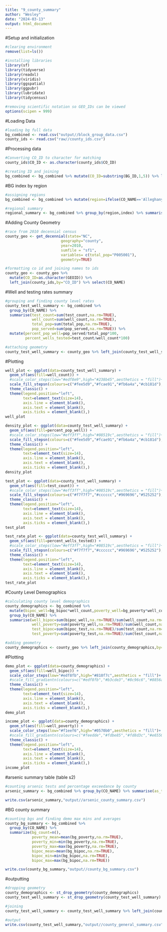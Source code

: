 ---
title: "9_county_summary"
author: "Wesley"
date: "2024-03-13"
output: html_document
---

#Setup and initialization
```{r setup}
#clearing environment
remove(list=ls())

#installing libraries 
library(sf)
library(tidyverse)
library(readxl)
library(viridis)
library(ggspatial)
library(ggpubr)
library(lubridate)
library(tidycensus)

#removing scientific notation so GEO_IDs can be viewed
options(scipen = 999)
```

#Loading Data
```{r}
#loading bg full data
bg_combined <- read.csv("output//block_group_data.csv")
county_ids <- read.csv("raw//county_ids.csv")
```

#Processing data
```{r}
#Converting CO_ID to character for matching
county_ids$CO_ID <- as.character(county_ids$CO_ID)

#creating ID and joining
bg_combined <- bg_combined %>% mutate(CO_ID=substring(BG_ID,1,5)) %>% left_join(county_ids,by="CO_ID")
```

#BG index by region
```{r}
#assigning regions
bg_combined <- bg_combined %>% mutate(region=ifelse(CO_NAME=='Alleghany'| CO_NAME=='Ashe'| CO_NAME=='Avery'| CO_NAME=='Buncombe'| CO_NAME=='Burke'| CO_NAME=='Caldwell'| CO_NAME=='Cherokee'| CO_NAME=='Clay'| CO_NAME=='Graham'| CO_NAME=='Haywood'| CO_NAME=='Henderson'| CO_NAME=='Jackson'| CO_NAME=='McDowell'| CO_NAME=='Macon'| CO_NAME=='Madison'| CO_NAME=='Mitchell'| CO_NAME=='Polk'| CO_NAME=='Rutherford'| CO_NAME=='Surry'| CO_NAME=='Swain'| CO_NAME=='Transylvania'| CO_NAME=='Watauga'| CO_NAME=='Wilkes'| CO_NAME=='Yancey',"Western",ifelse(CO_NAME=='Alamance'| CO_NAME=='Alexander'| CO_NAME=='Anson'| CO_NAME=='Cabarrus'| CO_NAME=='Caswell'| CO_NAME=='Catawba'| CO_NAME=='Chatham'| CO_NAME=='Cleveland'| CO_NAME=='Davidson'| CO_NAME=='Davie'| CO_NAME=='Durham'| CO_NAME=='Forsyth'| CO_NAME=='Franklin'| CO_NAME=='Gaston'| CO_NAME=='Granville'| CO_NAME=='Guilford'| CO_NAME=='Iredell'| CO_NAME=='Lee'| CO_NAME=='Lincoln'| CO_NAME=='Mecklenburg'| CO_NAME=='Montgomery'| CO_NAME=='Moore'| CO_NAME=='Orange'| CO_NAME=='Person'| CO_NAME=='Randolph'| CO_NAME=='Richmond'| CO_NAME=='Rockingham'| CO_NAME=='Rowan'| CO_NAME=='Stanly'| CO_NAME=='Stokes'| CO_NAME=='Union'| CO_NAME=='Vance'| CO_NAME=='Wake'| CO_NAME=='Warren'| CO_NAME=='Yadkin',"Piedmont","Eastern")))

#regional summary
regional_summary <- bg_combined %>% group_by(region,index) %>% summarise(n=n())
```


#Adding County Geometry
```{r}
#race from 2010 decennial census
county_geo <- get_decennial(state="NC",
                         geography="county",
                         year=2010,
                         sumfile = "sf1",
                         variables= c(total_pop="P005001"),
                         geometry=TRUE)

#formatting co id and joining names to ids
county_geo <- county_geo %>%
  mutate(CO_ID=as.character(GEOID)) %>%
  left_join(county_ids,by="CO_ID") %>% select(CO_NAME)
```

#Well and testing rates summary
```{r}
#grouping and finding county level rates
county_test_well_summary <- bg_combined %>%
  group_by(CO_NAME) %>%
  summarise(test_count=sum(test_count,na.rm=TRUE),
            well_count=sum(well_count,na.rm=TRUE),
            total_pop=sum(total_pop,na.rm=TRUE),
            pop_served=sum(pop_served,na.rm=TRUE)) %>% 
  mutate(percent_pop_well=pop_served/total_pop*100,
         percent_wells_tested=test_count/well_count*100)

#attaching geometry
county_test_well_summary <- county_geo %>% left_join(county_test_well_summary,by="CO_NAME")

```


#Plotting
```{r}
well_plot <- ggplot(data=county_test_well_summary) + 
  geom_sf(aes(fill=well_count)) +
  #scale_color_steps(low="#edf8e9",high="#238b45",aesthetics = "fill")+
  scale_fill_stepsn(colours=c("#fee5d9","#fcae91","#fb6a4a","#cb181d"),name="Well Count")+ 
  theme_classic() +
  theme(legend.position="left",
        text=element_text(size=14),
        axis.line = element_blank(),
        axis.text = element_blank(),
        axis.ticks = element_blank(),)
well_plot

density_plot <- ggplot(data=county_test_well_summary) + 
  geom_sf(aes(fill=percent_pop_well)) + 
  #scale_color_steps(low="#eff3ff",high="#08519c",aesthetics = "fill")+
  scale_fill_stepsn(colours=c("#fee5d9","#fcae91","#fb6a4a","#cb181d"),name="% of Pop Served")+ 
  theme_classic() +
  theme(legend.position="left",
        text=element_text(size=14),
        axis.line = element_blank(),
        axis.text = element_blank(),
        axis.ticks = element_blank(),)
density_plot

test_plot <- ggplot(data=county_test_well_summary) + 
  geom_sf(aes(fill=test_count)) + 
  #scale_color_steps(low="#eff3ff",high="#08519c",aesthetics = "fill")+
  scale_fill_stepsn(colours=c("#f7f7f7","#cccccc","#969696","#525252"),name="Test Count")+ 
  theme_classic() +
  theme(legend.position="left",
        text=element_text(size=14),
        axis.line = element_blank(),
        axis.text = element_blank(),
        axis.ticks = element_blank(),)
test_plot

test_rate_plot <- ggplot(data=county_test_well_summary) + 
  geom_sf(aes(fill=percent_wells_tested)) + 
  #scale_color_steps(low="#eff3ff",high="#08519c",aesthetics = "fill")+
  scale_fill_stepsn(colours=c("#f7f7f7","#cccccc","#969696","#525252"),name="Percent of Wells Tested")+ 
  theme_classic() +
  theme(legend.position="left",
        text=element_text(size=14),
        axis.line = element_blank(),
        axis.text = element_blank(),
        axis.ticks = element_blank(),)
test_rate_plot
```
#County Level Demographics
```{r}
#calculating county level demographics
county_demographics <- bg_combined %>%
  mutate(bipoc_well=bg_bipoc*well_count,poverty_well=bg_poverty*well_count,bipoc_test=bg_bipoc*test_count,poverty_test=bg_poverty*test_count) %>%
  group_by(CO_NAME) %>%
  summarise(well_bipoc=sum(bipoc_well,na.rm=TRUE)/sum(well_count,na.rm=TRUE),
            well_poverty=sum(poverty_well,na.rm=TRUE)/sum(well_count,na.rm=TRUE),
            test_bipoc=sum(bipoc_test,na.rm=TRUE)/sum(test_count,na.rm=TRUE),
            test_poverty=sum(poverty_test,na.rm=TRUE)/sum(test_count,na.rm=TRUE))

#adding geometry
county_demographics <- county_geo %>% left_join(county_demographics,by="CO_NAME")
```

#Plotting
```{r}
demo_plot <- ggplot(data=county_demographics) + 
  geom_sf(aes(fill=well_bipoc)) + 
  scale_color_steps(low="#edf8fb",high="#810f7c",aesthetics = "fill")+
  #scale_fill_gradientn(colours=c("#edf8fb","#b3cde3","#8c96c6","#8856a7","#810f7c"),name="BIPOC % of Testing Population")+ 
  theme_classic() +
  theme(legend.position="left",
        text=element_text(size=14),
        axis.line = element_blank(),
        axis.text = element_blank(),
        axis.ticks = element_blank(),)
demo_plot

income_plot <- ggplot(data=county_demographics) + 
  geom_sf(aes(fill=well_poverty)) +
  scale_color_steps(low="#f1eef6",high="#0570b0",aesthetics = "fill")+
  #scale_fill_gradientn(colours=c("#feedde","#fdbe85","#fd8d3c","#e6550d","#a63603"),name="Median Income of Testing Pop")+ 
  theme_classic() +
  theme(legend.position="left",
        text=element_text(size=14),
        axis.line = element_blank(),
        axis.text = element_blank(),
        axis.ticks = element_blank(),)
income_plot
```
#arsenic summary table (table s2)
```{r}
#counting arsenic tests and percentage exceedance by county
arsenic_summary <- bg_combined %>% group_by(CO_NAME) %>% summarise(as_test_count=sum(arsenic_test_count,na.rm=TRUE),exceedance_per=sum(arsenic_exceedance_5ppb,na.rm=TRUE)/sum(arsenic_test_count,na.rm=TRUE))

write.csv(arsenic_summary,"output//arsenic_county_summary.csv")
```
#BG county summary
```{r}
#counting bgs and finding demo max mins and averages
county_bg_summary <- bg_combined %>%
  group_by(CO_NAME) %>%
  summarize(bg_count=n(),
            poverty_mean=mean(bg_poverty,na.rm=TRUE),
            poverty_min=min(bg_poverty,na.rm=TRUE),
            poverty_max=max(bg_poverty,na.rm=TRUE),
            bipoc_mean=mean(bg_bipoc,na.rm=TRUE),
            bipoc_min=min(bg_bipoc,na.rm=TRUE),
            bipoc_max=max(bg_bipoc,na.rm=TRUE))

write.csv(county_bg_summary,"output//county_bg_summary.csv")
```

#outputting
```{r}
#dropping geometry
county_demographics <- st_drop_geometry(county_demographics)
county_test_well_summary <- st_drop_geometry(county_test_well_summary)

#joining
county_test_well_summary <- county_test_well_summary %>% left_join(county_demographics,by="CO_NAME")

#output
write.csv(county_test_well_summary,"output//county_general_summary.csv")
```

